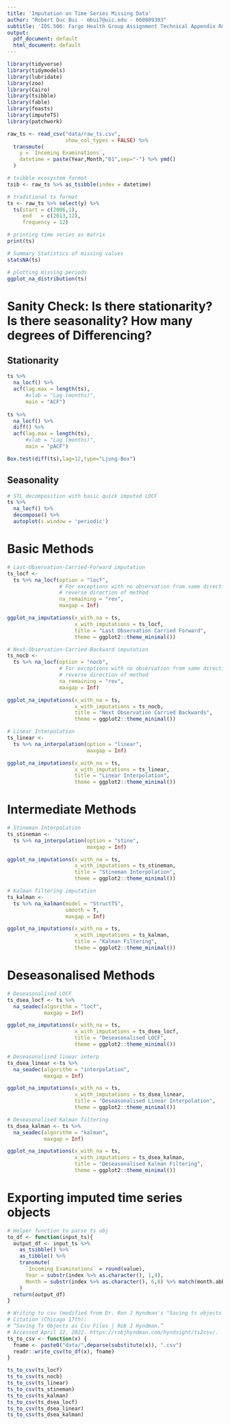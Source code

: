 ```yaml
---
title: 'Imputation on Time Series Missing Data'
author: "Robert Duc Bui - mbui7@uic.edu - 660809303"
subtitle: 'IDS.506: Fargo Health Group Assignment Technical Appendix Rmd Notebook'
output:
  pdf_document: default
  html_document: default
---
```


```r
library(tidyverse)
library(tidymodels)
library(lubridate)
library(zoo)
library(Cairo)
library(tsibble)
library(fable)
library(feasts)
library(imputeTS)
library(patchwork)
```

```r
raw_ts <- read_csv("data/raw_ts.csv",
                   show_col_types = FALSE) %>% 
  transmute(
    y = `Incoming Examinations`,
    datetime = paste(Year,Month,"01",sep="-") %>% ymd()
  )
```

```r
# tsibble ecosystem format
tsib <- raw_ts %>% as_tsibble(index = datetime)

# traditional ts format
ts <- raw_ts %>% select(y) %>% 
  ts(start = c(2006,1),
     end   = c(2013,12),
     frequency = 12)

# printing time series as matrix
print(ts)
```

```r
# Summary Statistics of missing values
statsNA(ts)

# plotting missing periods
ggplot_na_distribution(ts)
```

# Sanity Check: Is there stationarity? Is there seasonality? How many degrees of Differencing?
## Stationarity

```r
ts %>% 
  na_locf() %>% 
  acf(lag.max = length(ts),
      #xlab = "Lag (months)",
      main = "ACF")
 
ts %>% 
  na_locf() %>% 
  diff() %>%
  acf(lag.max = length(ts),
      #xlab = "Lag (months)",
      main = "pACF")

Box.test(diff(ts),lag=12,type="Ljung-Box")
```


## Seasonality
```r
# STL decomposition with basic quick imputed LOCF
ts %>% 
  na_locf() %>% 
  decompose() %>% 
  autoplot(s.window = 'periodic')
```

# Basic Methods

```r
# Last-Observation-Carried-Forward imputation
ts_locf <-
  ts %>% na_locf(option = "locf",
                 # For exceptions with no observation from same direction: 
                 # reverse direction of method
                 na_remaining = "rev",
                 maxgap = Inf)

ggplot_na_imputations(x_with_na = ts,
                      x_with_imputations = ts_locf,
                      title = "Last Observation Carried Forward",
                      theme = ggplot2::theme_minimal())

# Next-Observation-Carried-Backward imputation
ts_nocb <-
  ts %>% na_locf(option = "nocb",
                 # For exceptions with no observation from same direction: 
                 # reverse direction of method
                 na_remaining = "rev",
                 maxgap = Inf)

ggplot_na_imputations(x_with_na = ts,
                      x_with_imputations = ts_nocb,
                      title = "Next Observation Carried Backwards",
                      theme = ggplot2::theme_minimal())

# Linear Interpolation
ts_linear <-
  ts %>% na_interpolation(option = "linear",
                          maxgap = Inf)

ggplot_na_imputations(x_with_na = ts,
                      x_with_imputations = ts_linear,
                      title = "Linear Interpolation",
                      theme = ggplot2::theme_minimal())

```

# Intermediate Methods

```r
# Stineman Interpolation
ts_stineman <-
  ts %>% na_interpolation(option = "stine",
                          maxgap = Inf)

ggplot_na_imputations(x_with_na = ts,
                      x_with_imputations = ts_stineman,
                      title = "Stineman Interpolation",
                      theme = ggplot2::theme_minimal())

# Kalman filtering imputation
ts_kalman <- 
  ts %>% na_kalman(model = "StructTS",
                   smooth = T,
                   maxgap = Inf)

ggplot_na_imputations(x_with_na = ts,
                      x_with_imputations = ts_kalman,
                      title = "Kalman Filtering",
                      theme = ggplot2::theme_minimal())
```

# Deseasonalised Methods

```r
# Deseasonalised LOCF
ts_dsea_locf <- ts %>% 
  na_seadec(algorithm = "locf",
            maxgap = Inf)

ggplot_na_imputations(x_with_na = ts,
                      x_with_imputations = ts_dsea_locf,
                      title = "Deseasonalised LOCF",
                      theme = ggplot2::theme_minimal())

# Deseasonalised linear interp
ts_dsea_linear <-ts %>% 
  na_seadec(algorithm = "interpolation",
            maxgap = Inf)

ggplot_na_imputations(x_with_na = ts,
                      x_with_imputations = ts_dsea_linear,
                      title = "Deseasonalised Linear Interpolation",
                      theme = ggplot2::theme_minimal())

# Deseasonalised Kalman filtering
ts_dsea_kalman <- ts %>% 
  na_seadec(algorithm = "kalman",
            maxgap = Inf)

ggplot_na_imputations(x_with_na = ts,
                      x_with_imputations = ts_dsea_kalman,
                      title = "Deseasonalised Kalman Filtering",
                      theme = ggplot2::theme_minimal())

```

# Exporting imputed time series objects

```r
# Helper function to parse ts obj
to_df <- function(input_ts){
  output_df <- input_ts %>% 
    as_tsibble() %>% 
    as_tibble() %>% 
    transmute(
      `Incoming Examinations` = round(value),
      Year = substr(index %>% as.character(), 1,4),
      Month = substr(index %>% as.character(), 6,8) %>% match(month.abb)
    )
  return(output_df)
}

# Writing to csv (modified from Dr. Ron J Hyndman's "Saving ts objects as csv files")
# Citation (Chicago 17th):
# “Saving Ts Objects as Csv Files | Rob J Hyndman.” 
# Accessed April 12, 2022. https://robjhyndman.com/hyndsight/ts2csv/.
ts_to_csv <- function(x) {
  fname <- paste0("data/",deparse(substitute(x)), ".csv")
  readr::write_csv(to_df(x), fname)
}

ts_to_csv(ts_locf)
ts_to_csv(ts_nocb)
ts_to_csv(ts_linear)
ts_to_csv(ts_stineman)
ts_to_csv(ts_kalman)
ts_to_csv(ts_dsea_locf)
ts_to_csv(ts_dsea_linear)
ts_to_csv(ts_dsea_kalman)
```

